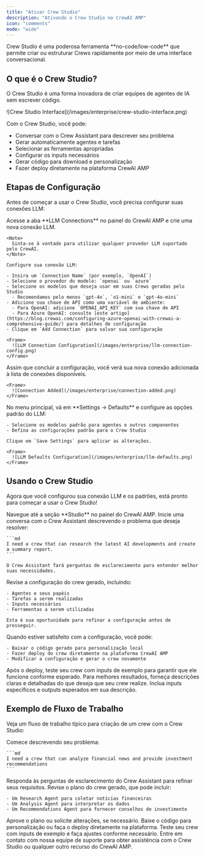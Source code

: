 ```yaml
---
title: "Ativar Crew Studio"
description: "Ativando o Crew Studio no CrewAI AMP"
icon: "comments"
mode: "wide"
---
```


<Tip>
Crew Studio é uma poderosa ferramenta **no-code/low-code** que permite criar ou estruturar Crews rapidamente por meio de uma interface conversacional.
</Tip>

## O que é o Crew Studio?

O Crew Studio é uma forma inovadora de criar equipes de agentes de IA sem escrever código.

<Frame>
  ![Crew Studio Interface](/images/enterprise/crew-studio-interface.png)
</Frame>

Com o Crew Studio, você pode:

- Conversar com o Crew Assistant para descrever seu problema
- Gerar automaticamente agentes e tarefas
- Selecionar as ferramentas apropriadas
- Configurar os inputs necessários
- Gerar código para download e personalização
- Fazer deploy diretamente na plataforma CrewAI AMP

## Etapas de Configuração

Antes de começar a usar o Crew Studio, você precisa configurar suas conexões LLM:

<Steps>
  <Step title="Configurar a Conexão LLM">
    Acesse a aba **LLM Connections** no painel do CrewAI AMP e crie uma nova conexão LLM.

    <Note>
      Sinta-se à vontade para utilizar qualquer provedor LLM suportado pelo CrewAI.
    </Note>

    Configure sua conexão LLM:

    - Insira um `Connection Name` (por exemplo, `OpenAI`)
    - Selecione o provedor do modelo: `openai` ou `azure`
    - Selecione os modelos que deseja usar em suas Crews geradas pelo Studio
      - Recomendamos pelo menos `gpt-4o`, `o1-mini` e `gpt-4o-mini`
    - Adicione sua chave de API como uma variável de ambiente:
      - Para OpenAI: adicione `OPENAI_API_KEY` com sua chave de API
      - Para Azure OpenAI: consulte [este artigo](https://blog.crewai.com/configuring-azure-openai-with-crewai-a-comprehensive-guide/) para detalhes de configuração
    - Clique em `Add Connection` para salvar sua configuração

    <Frame>
      ![LLM Connection Configuration](/images/enterprise/llm-connection-config.png)
    </Frame>
  </Step>

  <Step title="Verificar Conexão Adicionada">
    Assim que concluir a configuração, você verá sua nova conexão adicionada à lista de conexões disponíveis.

    <Frame>
      ![Connection Added](/images/enterprise/connection-added.png)
    </Frame>
  </Step>

  <Step title="Configurar Padrões do LLM">
    No menu principal, vá em **Settings → Defaults** e configure as opções padrão do LLM:

    - Selecione os modelos padrão para agentes e outros componentes
    - Defina as configurações padrão para o Crew Studio

    Clique em `Save Settings` para aplicar as alterações.

    <Frame>
      ![LLM Defaults Configuration](/images/enterprise/llm-defaults.png)
    </Frame>
  </Step>
</Steps>

## Usando o Crew Studio

Agora que você configurou sua conexão LLM e os padrões, está pronto para começar a usar o Crew Studio!

<Steps>
  <Step title="Acessar o Studio">
    Navegue até a seção **Studio** no painel do CrewAI AMP.
  </Step>

  <Step title="Iniciar uma Conversa">
    Inicie uma conversa com o Crew Assistant descrevendo o problema que deseja resolver:

    ```md
    I need a crew that can research the latest AI developments and create a summary report.
    ```

    O Crew Assistant fará perguntas de esclarecimento para entender melhor suas necessidades.
  </Step>

  <Step title="Revisar o Crew Gerado">
    Revise a configuração do crew gerado, incluindo:

    - Agentes e seus papéis
    - Tarefas a serem realizadas
    - Inputs necessários
    - Ferramentas a serem utilizadas

    Esta é sua oportunidade para refinar a configuração antes de prosseguir.
  </Step>

  <Step title="Fazer Deploy ou Baixar">
    Quando estiver satisfeito com a configuração, você pode:

    - Baixar o código gerado para personalização local
    - Fazer deploy do crew diretamente na plataforma CrewAI AMP
    - Modificar a configuração e gerar o crew novamente
  </Step>

  <Step title="Testar seu Crew">
    Após o deploy, teste seu crew com inputs de exemplo para garantir que ele funcione conforme esperado.
  </Step>
</Steps>

<Tip>
Para melhores resultados, forneça descrições claras e detalhadas do que deseja que seu crew realize. Inclua inputs específicos e outputs esperados em sua descrição.
</Tip>

## Exemplo de Fluxo de Trabalho

Veja um fluxo de trabalho típico para criação de um crew com o Crew Studio:

<Steps>
  <Step title="Descreva seu Problema">
    Comece descrevendo seu problema:

    ```md
    I need a crew that can analyze financial news and provide investment recommendations
    ```
  </Step>

  <Step title="Responder Perguntas">
    Responda às perguntas de esclarecimento do Crew Assistant para refinar seus requisitos.
  </Step>

  <Step title="Revisar o Plano">
    Revise o plano do crew gerado, que pode incluir:

    - Um Research Agent para coletar notícias financeiras
    - Um Analysis Agent para interpretar os dados
    - Um Recommendations Agent para fornecer conselhos de investimento
  </Step>

  <Step title="Aprovar ou Modificar">
    Aprove o plano ou solicite alterações, se necessário.
  </Step>

  <Step title="Baixar ou Fazer Deploy">
    Baixe o código para personalização ou faça o deploy diretamente na plataforma.
  </Step>

  <Step title="Testar e Refinar">
    Teste seu crew com inputs de exemplo e faça ajustes conforme necessário.
  </Step>
</Steps>

<Card title="Precisa de ajuda?" icon="headset" href="mailto:support@crewai.com">
  Entre em contato com nossa equipe de suporte para obter assistência com o Crew Studio ou qualquer outro recurso do CrewAI AMP.
</Card>
